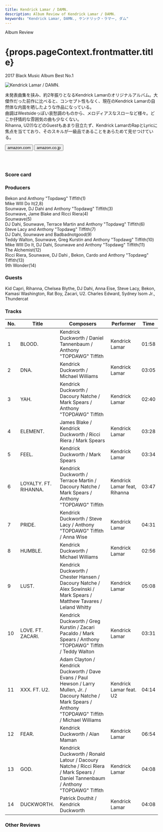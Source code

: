 ```yaml
---
title: Kendrick Lamar / DAMN.
description: Album Review of Kendrick Lamar / DAMN.
keywords: "Kendrick Lamar, DAMN., ケンドリック・ラマー, ダム"
---
```






<p className="largeP">Album Review</p>
<h1 className="h1--no--margin">{props.pageContext.frontmatter.title}</h1>
<p className="largeP">
  <Link to="/best50/2017/">2017 Black Music Album Best No.1</Link>
</p>

<Row  className="image-card-group">
	<Column colMd={3} colLg={4} noGutterMdLeft="">
       <ImageCard>

![Kendrick Lamar / DAMN.](../../images/cd/kendricklamar5L.jpg)

</ImageCard>
	</Column>
	<Column colMd={4} colLg={8} noGutterMdLeft="">
	<p>
	未発表曲集を挟み、約2年振りとなるKendrick Lamarのオリジナルアルバム。大傑作だった前作に比べると、コンセプト性もなく、現在のKendrick Lamarの自然体な内面を晒したような作品になっている。
	<br/>曲調はWestsideっぽい哀愁調のものから、メロディアスなスローなど様々。どこか抒情的な雰囲気の曲も少なくない。
	<br/>Rihanna, U2(!)などのGuestもあまり目立たず、Kendrick LamarのRapとLyricに焦点を当てており、そのスキルが一級品であることをあらためて見せつけている。
	</p>
	<div>
	  <Button className="button-right-mergin"  href="https://amzn.to/2C1mSwl" renderIcon={ArrowUpRight} size='sm' kind='primary'>
      amazon.com
    </Button>
    <Button className="button-right-mergin"  href="https://amzn.to/32hmDaU" renderIcon={ArrowUpRight} size='sm' kind='secondary'>
      amazon.co.jp
    </Button>
	</div>
	<a href="https://geo.music.apple.com/jp/album/damn/1440881047?mt=1&app=music&ls=1&at=11lcug" style="display:inline-block;overflow:hidden;background:url(https://linkmaker.itunes.apple.com/ja-jp/lockup.svg?releaseDate=2017-04-14&kind=album&bubble=apple_music&style=mono-black) no-repeat;width:180px;height:45px;"></a>
	<AdvJS2/>
	</Column>
</Row>
<Row >
	<Column colMd={4} colLg={4} noGutterMdLeft="">
<div>
  <h3>Score card</h3>
	<SliderJS1 value="1" />
  <SliderJS2 value="2" />
	<SliderJS3 value="2" />
  <SliderJS4 value="9" />
</div>
</Column>
<Column colMd={8} colLg={8} noGutterMdLeft="">
<div>
<h3>Producers</h3>
<p>
	Bekon and Anthony "Topdawg" Tiffith(1)
	<br/>Mike WIll Do It(2,8)
	<br/>Sounwave, DJ Dahi and Anthony "Topdawg" Tiffith(3)
	<br/>Sounwave, Jame Blake and Ricci Riera(4)
	<br/>Sounwave(5)
	<br/>DJ Dahi, Sounwave, Terrace Martin and Anthony "Topdawg" Tiffith(6)
	<br/>Steve Lacy and Anthony "Topdawg" Tiffith(7)
	<br/>DJ Dahi, Sounwave and Badbadnotgood(9)
	<br/>Teddy Walton, Sounwave, Greg Kurstin and Anthony "Topdawg" Tiffith(10)
	<br/>Mike WIll Do It, DJ Dahi, Sounwave and Anthony "Topdawg" Tiffith(11)
	<br/>The Alchemist(12)
	<br/>Ricci Riera, Sounwave, DJ Dahi , Bekon, Cardo and Anthony "Topdawg" Tiffith(13)
	<br/>9th Wonder(14)
</p>
<h3>Guests</h3>
<p>
	Kid Capri, Rihanna, Chelsea Blythe, DJ Dahi, Anna Eise, Steve Lacy, Bekon, Kamasi Washington, Rat Boy, Zacari, U2. Charles Edward, Sydney Isom Jr., Thundercat
</p>
</div>
</Column>
</Row>

<h3>Tracks</h3>

| No. | Title                 | Composers                                                                                                                                                      | Performer                    | Time  |
| --- | --------------------- | -------------------------------------------------------------------------------------------------------------------------------------------------------------- | ---------------------------- | ----- |
| 1   | BLOOD.                | Kendrick Duckworth / Daniel Tannenbaum / Anthony "TOPDAWG" Tiffith                                                                                             | Kendrick Lamar               | 01:58 |
| 2   | DNA.                  | Kendrick Duckworth / Michael Williams                                                                                                                          | Kendrick Lamar               | 03:05 |
| 3   | YAH.                  | Kendrick Duckworth / Dacoury Natche / Mark Spears / Anthony "TOPDAWG" Tiffith                                                                                  | Kendrick Lamar               | 02:40 |
| 4   | ELEMENT.              | James Blake / Kendrick Duckworth / Ricci Riera / Mark Spears                                                                                                   | Kendrick Lamar               | 03:28 |
| 5   | FEEL.                 | Kendrick Duckworth / Mark Spears                                                                                                                               | Kendrick Lamar               | 03:34 |
| 6   | LOYALTY. FT. RIHANNA. | Kendrick Duckworth / Terrace Martin / Dacoury Natche / Mark Spears / Anthony "TOPDAWG" Tiffith                                                                 | Kendrick Lamar feat, Rihanna | 03:47 |
| 7   | PRIDE.                | Kendrick Duckworth / Steve Lacy / Anthony "TOPDAWG" Tiffith / Anna Wise                                                                                        | Kendrick Lamar               | 04:31 |
| 8   | HUMBLE.               | Kendrick Duckworth / Michael Williams                                                                                                                          | Kendrick Lamar               | 02:56 |
| 9   | LUST.                 | Kendrick Duckworth / Chester Hansen / Dacoury Natche / Alex Sowinski / Mark Spears / Matthew Tavares / Leland Whitty                                           | Kendrick Lamar               | 05:08 |
| 10  | LOVE. FT. ZACARI.     | Kendrick Duckworth / Greg Kurstin / Zacari Pacaldo / Mark Spears / Anthony "TOPDAWG" Tiffith / Teddy Walton                                                    | Kendrick Lamar               | 03:31 |
| 11  | XXX. FT. U2.          | Adam Clayton / Kendrick Duckworth / Dave Evans / Paul Hewson / Larry Mullen, Jr. / Dacoury Natche / Mark Spears / Anthony "TOPDAWG" Tiffith / Michael Williams | Kendrick Lamar feat. U2      | 04:14 |
| 12  | FEAR.                 | Kendrick Duckworth / Alan Maman                                                                                                                                | Kendrick Lamar               | 06:54 |
| 13  | GOD.                  | Kendrick Duckworth / Ronald Latour / Dacoury Natche / Ricci Riera / Mark Spears / Daniel Tannenbaum / Anthony "TOPDAWG" Tiffith                                | Kendrick Lamar               | 04:08 |
| 14  | DUCKWORTH.            | Patrick Douthit / Kendrick Duckworth                                                                                                                           | Kendrick Lamar               | 04:08 |

<h3>Other Reviews</h3>

<Row>
  <Column colMd={3} colLg={3} noGutterMdLeft>
    <Review1 />
  </Column>
	<Column colMd={3} colLg={3} noGutterMdLeft>
    <Review2 />
  </Column>
</Row>

<Row>
  <Column colMd={3} colLg={3} noGutterMdLeft>
    <Review2_1 />
  </Column>
</Row>

<AdvJS3 />
